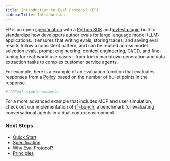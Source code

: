 ```yaml
---
title: Introduction to Eval Protocol (EP)
sidebarTitle: Introduction
---
```




EP is an open [specification](/specification) with a [Python
SDK](https://github.com/eval-protocol/python-sdk) and [pytest
plugin](https://docs.pytest.org/en/stable/how-to/writing_plugins.html) built to
standardize how developers author evals for large language model (LLM)
applications. It ensures that writing evals, storing traces, and saving eval
results follow a consistent pattern, and can be reused across model selection
evals, prompt engineering, context engineering, CI/CD, and fine-tuning for
real-world use cases—from tricky markdown generation and data extraction tasks
to complex customer service agents.

<Workflow />

For example, here is a example of an evaluation function that evaluates
responses from a [Policy](/specification#policy) based on the number of bullet
points in the response.

```python
# IFEval simple example
```

For a more advanced example that includes MCP and user simulation, check out our
implementation of [𝜏²-bench](#), a benchmark for evaluating conversational
agents in a dual control environment.

### Next Steps

- [Quick Start](/quickstart)
- [Specification](/specification)
- [Why Eval Protocol?](/why)
- [Principles](/principles)